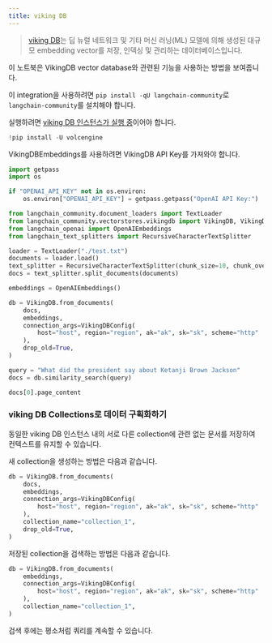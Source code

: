 ```yaml
---
title: viking DB
---
```


>[viking DB](https://www.volcengine.com/docs/6459/1163946)는 딥 뉴럴 네트워크 및 기타 머신 러닝(ML) 모델에 의해 생성된 대규모 embedding vector를 저장, 인덱싱 및 관리하는 데이터베이스입니다.

이 노트북은 VikingDB vector database와 관련된 기능을 사용하는 방법을 보여줍니다.

이 integration을 사용하려면 `pip install -qU langchain-community`로 `langchain-community`를 설치해야 합니다.

실행하려면 [viking DB 인스턴스가 실행 중](https://www.volcengine.com/docs/6459/1165058)이어야 합니다.

```python
!pip install -U volcengine
```

VikingDBEmbeddings를 사용하려면 VikingDB API Key를 가져와야 합니다.

```python
import getpass
import os

if "OPENAI_API_KEY" not in os.environ:
    os.environ["OPENAI_API_KEY"] = getpass.getpass("OpenAI API Key:")
```

```python
from langchain_community.document_loaders import TextLoader
from langchain_community.vectorstores.vikingdb import VikingDB, VikingDBConfig
from langchain_openai import OpenAIEmbeddings
from langchain_text_splitters import RecursiveCharacterTextSplitter
```

```python
loader = TextLoader("./test.txt")
documents = loader.load()
text_splitter = RecursiveCharacterTextSplitter(chunk_size=10, chunk_overlap=0)
docs = text_splitter.split_documents(documents)

embeddings = OpenAIEmbeddings()
```

```python
db = VikingDB.from_documents(
    docs,
    embeddings,
    connection_args=VikingDBConfig(
        host="host", region="region", ak="ak", sk="sk", scheme="http"
    ),
    drop_old=True,
)
```

```python
query = "What did the president say about Ketanji Brown Jackson"
docs = db.similarity_search(query)
```

```python
docs[0].page_content
```

### viking DB Collections로 데이터 구획화하기

동일한 viking DB 인스턴스 내의 서로 다른 collection에 관련 없는 문서를 저장하여 컨텍스트를 유지할 수 있습니다.

새 collection을 생성하는 방법은 다음과 같습니다.

```python
db = VikingDB.from_documents(
    docs,
    embeddings,
    connection_args=VikingDBConfig(
        host="host", region="region", ak="ak", sk="sk", scheme="http"
    ),
    collection_name="collection_1",
    drop_old=True,
)
```

저장된 collection을 검색하는 방법은 다음과 같습니다.

```python
db = VikingDB.from_documents(
    embeddings,
    connection_args=VikingDBConfig(
        host="host", region="region", ak="ak", sk="sk", scheme="http"
    ),
    collection_name="collection_1",
)
```

검색 후에는 평소처럼 쿼리를 계속할 수 있습니다.
